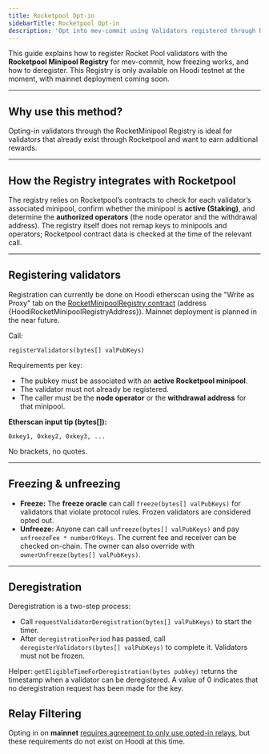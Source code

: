 ```yaml
---
title: Rocketpool Opt-in
sidebarTitle: Rocketpool Opt-in
description: 'Opt into mev-commit using Validators registered through Rocket Minipools.'
---
```


This guide explains how to register Rocket Pool validators with the **Rocketpool Minipool Registry** for mev-commit, how freezing works, and how to deregister. This Registry is only available on Hoodi testnet at the moment, with mainnet deployment coming soon.

---

## Why use this method?

Opting-in validators through the RocketMinipool Registry is ideal for validators that already exist through Rocketpool and want to earn additional rewards.

---

## How the Registry integrates with Rocketpool

The registry relies on Rocketpool’s contracts to check for each validator’s associated minipool, confirm whether the minipool is **active (Staking)**, and determine the **authorized operators** (the node operator and the withdrawal address). The registry itself does not remap keys to minipools and operators; Rocketpool contract data is checked at the time of the relevant call.

---


## Registering validators

Registration can currently be done on Hoodi etherscan using the "Write as Proxy" tab on the [RocketMinipoolRegistry contract](https://hoodi.etherscan.io/address/{HoodiRocketMinipoolRegistryAddress}#writeProxyContract) (address {HoodiRocketMinipoolRegistryAddress}). Mainnet deployment is planned in the near future.


Call:
```solidity
registerValidators(bytes[] valPubKeys)
```

Requirements per key:
- The pubkey must be associated with an **active Rocketpool minipool**.
- The validator must not already be registered.
- The caller must be the **node operator** or the **withdrawal address** for that minipool.

**Etherscan input tip (bytes[]):**
```
0xkey1, 0xkey2, 0xkey3, ...
```
No brackets, no quotes.

---

## Freezing & unfreezing

- **Freeze:** The **freeze oracle** can call `freeze(bytes[] valPubKeys)` for validators that violate protocol rules. Frozen validators are considered opted out.
- **Unfreeze:** Anyone can call `unfreeze(bytes[] valPubKeys)` and pay `unfreezeFee * numberOfKeys`. The current fee and receiver can be checked on-chain. The owner can also override with `ownerUnfreeze(bytes[] valPubKeys)`.

---

## Deregistration

Deregistration is a two-step process:
- Call `requestValidatorDeregistration(bytes[] valPubKeys)` to start the timer.
- After `deregistrationPeriod` has passed, call `deregisterValidators(bytes[] valPubKeys)` to complete it. Validators must not be frozen.

Helper: `getEligibleTimeForDeregistration(bytes pubkey)` returns the timestamp when a validator can be deregistered. A value of 0 indicates that no deregistration request has been made for the key.

## Relay Filtering

Opting in on **mainnet** [requires agreement to only use opted-in relays](https://docs.primev.xyz/v1.1.0/get-started/validators/validator-guide#requirements), but these requirements do not exist on Hoodi at this time.

